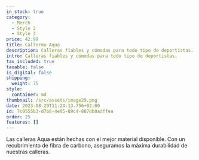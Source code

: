 ```yaml
---
in_stock: true
category:
  - Merch
  - Style 2
  - Style 3
price: 42.99
title: Callermu Aqua
description: Calleras fiables y cómodas para todo tipo de deportistas.
intro: Calleras fiables y cómodas para todo tipo de deportistas.
tax_included: true
taxable: false
is_digital: false
shipping:
  weight: 75
style:
  container: md
thumbnail: /src/assets/image29.png
date: 2023-08-29T11:24:13.756+02:00
id: 7c0555b3-d7b8-4e05-89c4-887db0adffea
order: 25
features: []
---
```

Las calleras Aqua están hechas con el mejor material disponible. Con un recubrimiento de fibra de carbono, aseguramos la máxima durabilidad de nuestras calleras.




